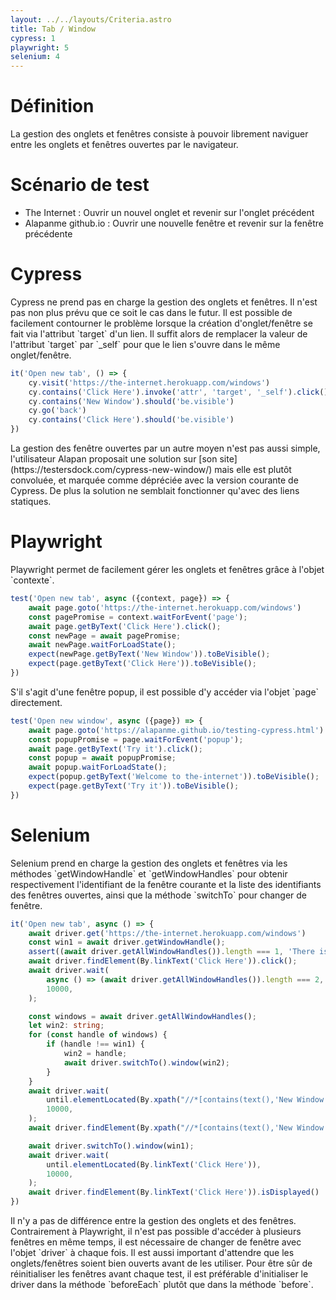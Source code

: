 ```yaml
---
layout: ../../layouts/Criteria.astro
title: Tab / Window
cypress: 1
playwright: 5
selenium: 4
---
```



# Définition

La gestion des onglets et fenêtres consiste à pouvoir librement naviguer entre les onglets et fenêtres ouvertes par le navigateur.

# Scénario de test

- The Internet : Ouvrir un nouvel onglet et revenir sur l'onglet précédent
- Alapanme github.io : Ouvrir une nouvelle fenêtre et revenir sur la fenêtre précédente

# Cypress

<ThumbDownAlert>
    Cypress ne prend pas en charge la gestion des onglets et fenêtres. Il n'est pas non plus prévu que ce soit le cas dans le futur.
</ThumbDownAlert>
<ThumbUpAlert>
    Il est possible de facilement contourner le problème lorsque la création d'onglet/fenêtre se fait via l'attribut `target` d'un lien.
    Il suffit alors de remplacer la valeur de l'attribut `target` par `_self` pour que le lien s'ouvre dans le même onglet/fenêtre.
</ThumbUpAlert>

```ts
it('Open new tab', () => {
    cy.visit('https://the-internet.herokuapp.com/windows')
    cy.contains('Click Here').invoke('attr', 'target', '_self').click()
    cy.contains('New Window').should('be.visible')
    cy.go('back')
    cy.contains('Click Here').should('be.visible')
})
```

<ThumbDownAlert>
    La gestion des fenêtre ouvertes par un autre moyen n'est pas aussi simple, l'utilisateur Alapan proposait une solution sur [son site](https://testersdock.com/cypress-new-window/) mais elle est plutôt convoluée, et marquée comme dépréciée avec la version courante de Cypress.
    De plus la solution ne semblait fonctionner qu'avec des liens statiques.
</ThumbDownAlert>


# Playwright

<ThumbUpAlert>
    Playwright permet de facilement gérer les onglets et fenêtres grâce à l'objet `contexte`.
</ThumbUpAlert>

```ts
test('Open new tab', async ({context, page}) => {
    await page.goto('https://the-internet.herokuapp.com/windows')
    const pagePromise = context.waitForEvent('page');
    await page.getByText('Click Here').click();
    const newPage = await pagePromise;
    await newPage.waitForLoadState();
    expect(newPage.getByText('New Window')).toBeVisible();
    expect(page.getByText('Click Here')).toBeVisible();
})
```

<ThumbUpAlert>
    S'il s'agit d'une fenêtre popup, il est possible d'y accéder via l'objet `page` directement.
</ThumbUpAlert>

```ts
test('Open new window', async ({page}) => {
    await page.goto('https://alapanme.github.io/testing-cypress.html')
    const popupPromise = page.waitForEvent('popup');
    await page.getByText('Try it').click();
    const popup = await popupPromise;
    await popup.waitForLoadState();
    expect(popup.getByText('Welcome to the-internet')).toBeVisible();
    expect(page.getByText('Try it')).toBeVisible();        
})
```

# Selenium

<ThumbUpAlert>
    Selenium prend en charge la gestion des onglets et fenêtres via les méthodes `getWindowHandle` et `getWindowHandles` pour obtenir respectivement l'identifiant de la fenêtre courante et la liste des identifiants des fenêtres ouvertes, ainsi que la méthode `switchTo` pour changer de fenêtre.
</ThumbUpAlert>

```ts
it('Open new tab', async () => {
    await driver.get('https://the-internet.herokuapp.com/windows')
    const win1 = await driver.getWindowHandle();
    assert((await driver.getAllWindowHandles()).length === 1, 'There is more than one window');
    await driver.findElement(By.linkText('Click Here')).click();
    await driver.wait(
        async () => (await driver.getAllWindowHandles()).length === 2,
        10000,
    );

    const windows = await driver.getAllWindowHandles();
    let win2: string;
    for (const handle of windows) {
        if (handle !== win1) {
            win2 = handle;
            await driver.switchTo().window(win2);
        }
    }
    await driver.wait(
        until.elementLocated(By.xpath("//*[contains(text(),'New Window')]")),
        10000,
    );
    await driver.findElement(By.xpath("//*[contains(text(),'New Window')]")).isDisplayed(),

    await driver.switchTo().window(win1);
    await driver.wait(
        until.elementLocated(By.linkText('Click Here')),
        10000,
    );
    await driver.findElement(By.linkText('Click Here')).isDisplayed()
})
```

<ThumbUpAlert>
    Il n'y a pas de différence entre la gestion des onglets et des fenêtres.
</ThumbUpAlert>

<ThumbDownAlert>
    Contrairement à Playwright, il n'est pas possible d'accéder à  plusieurs fenêtres en même temps, il est nécessaire de changer de fenêtre avec l'objet `driver` à chaque fois.
    Il est aussi important d'attendre que les onglets/fenêtres soient bien ouverts avant de les utiliser.
</ThumbDownAlert>

<ThumbInfoAlert>
    Pour être sûr de réinitialiser les fenêtres avant chaque test, il est préférable d'initialiser le driver dans la méthode `beforeEach` plutôt que dans la méthode `before`.
</ThumbInfoAlert>
